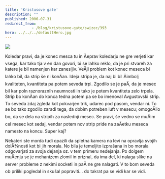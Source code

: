 ```yaml
---
title: 'Kristusove gate'
description: ""
published: 2006-07-31
redirect_from: 
            - /blog/kristusove-gate/swizec/393
hero: ../../../defaultHero.jpg
---
```

![](/includes/editor_upload/Image/sneeks/3_1.jpg)  
  


Koledar pravi, da je konec mesca tu in Äeprav koledarju ne gre verjeti kar vsega, kar tako tja v en dan govori, bi se lahko reklo, da je pri stvareh za katere je bil namenjen kar zanesljiv. VeÄji problem kot konec meseca bi lahko bil, da strip še ni konÄan. Ideja stripa je, da naj bi bil Äimbolj kvaliteten, kvantiteta pa potem seveda trpi. Zgodilo se je paÄ, da je mesec bil kar poln raznoraznih neumnosti in tako je potem kvantiteta zelo trpela.  
Strip bo konÄan do konca tedna potem pa se bo imenoval Avgustovski strip. To seveda zdaj zgleda kot pokvarjen trik, udarec pod pasom, vendar ni. To se bo tako zgodilo zaradi tega, da dobim potreben luft v mesecu; omogoÄilo bo, da se dela na stripih za naslednji mesec. Se pravi, še vedno se muÄim cel mesec kot sedaj, vendar potem nov strip pride na zaÄetku meseca namesto na koncu. Super kaj?  
  
Nekateri ste morda tudi opazili da spletna kamera na levi na opravlja svojih dolÅ¾nosti kot bi jih morala. No bila je temeljito izprašana in bo morala odgovarjati za svoja dejanja oz. v tem primeru nedejanja. Po dolgem muÄenju se je mehanizem zlomil in priznal, da ima del, ki nalaga slike na server probleme z nekimi socketi in paÄ ne gre nalagati. V to bom seveda ob priliki pogledal in skušal popraviti... do takrat pa se vidi kar se vidi.